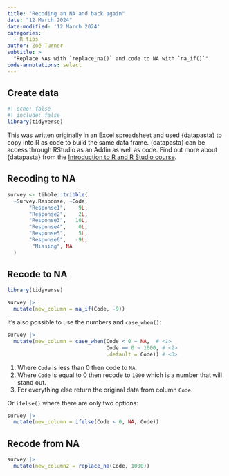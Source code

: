 ```yaml
---
title: "Recoding an NA and back again"
date: "12 March 2024"
date-modified: '12 March 2024'
categories:
  - R tips
author: Zoë Turner
subtitle: >
  "Replace NAs with `replace_na()` and code to NA with `na_if()`"
code-annotations: select
---
```


## Create data

```r
#| echo: false
#| include: false
library(tidyverse)
```

This was written originally in an Excel spreadsheet and used {datapasta} to copy into R as code to build the same data frame.
{datapasta} can be access through RStudio as an Addin as well as code.
Find out more about {datapasta} from the [Introduction to R and R Studio course](https://intro-r-rstudio.nhsrcommunity.com/session-datapasta.html#/title-slide).

## Recoding to NA

```r
survey <- tibble::tribble(
  ~Survey.Response, ~Code,
       "Response1",   -9L,
       "Response2",    2L,
       "Response3",   10L,
       "Response4",    0L,
       "Response5",    5L,
       "Response6",   -9L,
        "Missing", NA
  )

```

## Recode to NA

```r
library(tidyverse)

survey |> 
  mutate(new_column = na_if(Code, -9))
```

It's also possible to use the numbers and `case_when()`:

```r
survey |> 
  mutate(new_column = case_when(Code < 0 ~ NA,  # <1>
                                Code == 0 ~ 1000, # <2>
                                .default = Code)) # <3>

```

1. Where `Code` is less than 0 then code to `NA`.
2. Where `Code` is equal to 0 then recode to `1000` which is a number that will stand out.
2. For everything else return the original data from column `Code`.

Or `ifelse()` where there are only two options:

```r
survey |> 
  mutate(new_column = ifelse(Code < 0, NA, Code))
```


## Recode from NA

```r
survey |> 
  mutate(new_column2 = replace_na(Code, 1000))
```
